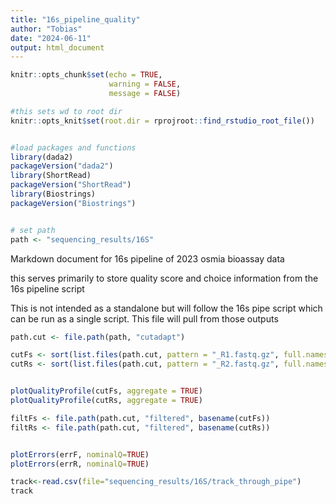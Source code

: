 ```yaml
---
title: "16s_pipeline_quality"
author: "Tobias"
date: "2024-06-11"
output: html_document
---
```



```r
knitr::opts_chunk$set(echo = TRUE,
                      warning = FALSE,
                      message = FALSE)

#this sets wd to root dir
knitr::opts_knit$set(root.dir = rprojroot::find_rstudio_root_file())


#load packages and functions
library(dada2)
packageVersion("dada2")
library(ShortRead)
packageVersion("ShortRead")
library(Biostrings)
packageVersion("Biostrings")


# set path
path <- "sequencing_results/16S"  
```

Markdown document for 16s pipeline of 2023 osmia bioassay data

this serves primarily to store quality score and choice information from the 16s pipeline script

This is not intended as a standalone but will follow the 16s pipe script which can be run as a single script. This file will pull from those outputs



```r

path.cut <- file.path(path, "cutadapt")

cutFs <- sort(list.files(path.cut, pattern = "_R1.fastq.gz", full.names = TRUE))
cutRs <- sort(list.files(path.cut, pattern = "_R2.fastq.gz", full.names = TRUE))


plotQualityProfile(cutFs, aggregate = TRUE)
plotQualityProfile(cutRs, aggregate = TRUE)
```



```r

filtFs <- file.path(path.cut, "filtered", basename(cutFs))
filtRs <- file.path(path.cut, "filtered", basename(cutRs))


plotErrors(errF, nominalQ=TRUE)
plotErrors(errR, nominalQ=TRUE)
```


```r

track<-read.csv(file="sequencing_results/16S/track_through_pipe")
track
```


